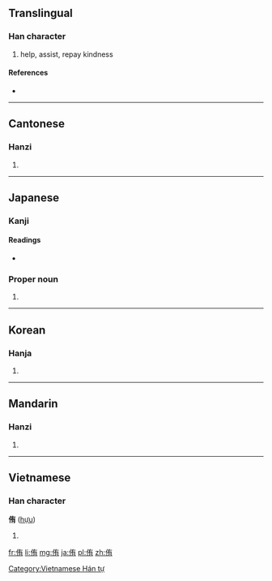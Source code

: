 ==Translingual==

===Han character===
{{Han char|rn=9|rad=人|as=06|sn=8|four=2422<sub>7</sub>|canj=人大月 (OKB)}}

# help, assist, repay kindness

====References====
* {{Han ref|kx=0102.050|dkj=00594|dj=0216.050|hdz=10146.040|uh=4F91|ud=20369|bh=A8DD|bd=43229}}

----

==Cantonese==

===Hanzi===
{{yue-hanzi|jyut=|y=yau6}}

# {{defn|lang=yue|sort=人06}}

----

==Japanese==

===Kanji===
{{ja-kanji|grade=|rs=人06}}

====Readings====
* {{ja-readings|on=[[ゆう]] (yū), [[う]] (u)|kun=[[すすめる]] (susumeru), [[たすける]] (tasukeru)}}

===Proper noun===
{{ja-pos|k|proper|hira=ゆう|rom=Yū}} 

# {{given name|female|lang=ja|sort=ゆう}}

----

==Korean==

===Hanja===
{{ko-hanja|hangeul=유|rv=yu|mr=yu}}

# {{defn|lang=ko|sort=人06}}

----

==Mandarin==

===Hanzi===
{{cmn-hanzi|pin=[[yòu]] ([[you4]])|wg=yu<sup>4</sup>}}

# {{defn|lang=cmn|sort=人06}}

----

==Vietnamese==

===Han character===
'''侑''' ([[hựu]])

# {{defn|lang=vi}}

[[Category:Vietnamese Hán tự]]

[[fr:侑]]
[[li:侑]]
[[mg:侑]]
[[ja:侑]]
[[pl:侑]]
[[zh:侑]]